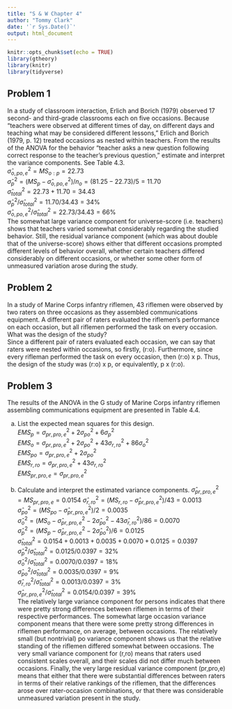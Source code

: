 ```yaml
---
title: "S & W Chapter 4"
author: "Tommy Clark"
date: '`r Sys.Date()`'
output: html_document
---
```


```r
knitr::opts_chunk$set(echo = TRUE)
library(gtheory)
library(knitr)
library(tidyverse)
```

## Problem 1
In a study of classroom interaction, Erlich and Borich (1979) observed 17 second- and third-grade classrooms each on five occasions. Because "teachers were observed at different times of day, on different days and teaching what may be considered different lessons," Erlich and Borich (1979, p. 12) treated occasions as nested within teachers. From the results of the ANOVA for the behavior "teacher asks a new question following correct response to the teacher's previous question," estimate and interpret the variance components. See Table 4.3.\
$\hat{\sigma}_{o,po,e}^2 = {MS}_{o:p} = 22.73$\
$\hat{\sigma}_{{p}}^2 = ({MS}_p - \hat{\sigma}_{o,po,e}^2)/{n_o} = (81.25 - 22.73)/5 = 11.70$\
$\hat{\sigma}_{{total}}^2 = 22.73 + 11.70 = 34.43$\
$\hat{\sigma}_{{p}}^2/\hat{\sigma}_{{total}}^2 = 11.70/34.43 = 34\%$\
$\hat{\sigma}_{o,po,e}^2/\hat{\sigma}_{{total}}^2 = 22.73/34.43 = 66\%$\
The somewhat large variance component for universe-score (i.e. teachers) shows that teachers varied somewhat considerably regarding the studied behavior. Still, the residual variance component (which was about double that of the universe-score) shows either that different occasions prompted different levels of behavior overall, whether certain teachers differed considerably on different occasions, or whether some other form of unmeasured variation arose during the study.


## Problem 2
In a study of Marine Corps infantry riflemen, 43 riflemen were observed by two raters on three occasions as they assembled communications equipment. A different pair of raters evaluated the riflemen's performance on each occasion, but all riflemen performed the task on every occasion. What was the design of the study?\
Since a different pair of raters evaluated each occasion, we can say that raters were nested within occasions, so firstly, (r:o). Furthermore, since every rifleman performed the task on every occasion, then (r:o) x p. Thus, the design of the study was (r:o) x p, or equivalently, p x (r:o).

## Problem 3
The results of the ANOVA in the G study of Marine Corps infantry riflemen assembling communications equipment are presented in Table 4.4.

a. List the expected mean squares for this design.\
${EMS}_p = {\sigma}_{pr,pro,e}^2 + 2{\sigma}_{po}^2 + 6{\sigma}_{p}^2$\
${EMS}_o = {\sigma}_{pr,pro,e}^2 + 2{\sigma}_{po}^2 + 43{\sigma}_{r,ro}^2 + 86{\sigma}_{o}^2$\
${EMS}_{po} = {\sigma}_{pr,pro,e}^2 + 2{\sigma}_{po}^2$\
${EMS}_{r,ro} = {\sigma}_{pr,pro,e}^2 + 43{\sigma}_{r,ro}^2$\
${EMS}_{pr,pro,e} = {\sigma}_{pr,pro,e}^2$

b. Calculate and interpret the estimated variance components.
$\hat{\sigma}_{pr,pro,e}^2 = {MS}_{pr,pro,e} = 0.0154$
$\hat{\sigma}_{r,ro}^2 = ({MS}_{r,ro} - \hat{\sigma}_{pr,pro,e}^2)/43 = 0.0013$\
$\hat{\sigma}_{po}^2 = ({MS}_{po} - \hat{\sigma}_{pr,pro,e}^2)/2 = 0.0035$\
$\hat{\sigma}_{{o}}^2 = ({MS}_o - \hat{\sigma}_{pr,pro,e}^2 - 2\hat{\sigma}_{po}^2 - 43\hat{\sigma}_{r,ro}^2)/86 = 0.0070$\
$\hat{\sigma}_{{p}}^2 = ({MS}_p - \hat{\sigma}_{pr,pro,e}^2 - 2\hat{\sigma}_{po}^2)/6 = 0.0125$\
$\hat{\sigma}_{{total}}^2 = 0.0154 + 0.0013 + 0.0035 + 0.0070 + 0.0125 = 0.0397$\
$\hat{\sigma}_{{p}}^2/\hat{\sigma}_{{total}}^2 = 0.0125/0.0397 = 32\%$\
$\hat{\sigma}_{{o}}^2/\hat{\sigma}_{{total}}^2 = 0.0070/0.0397 = 18\%$\
$\hat{\sigma}_{{po}}^2/\hat{\sigma}_{{total}}^2 = 0.0035/0.0397 = 9\%$\
$\hat{\sigma}_{{r,ro}}^2/\hat{\sigma}_{{total}}^2 = 0.0013/0.0397 = 3\%$\
$\hat{\sigma}_{{pr,pro,e}}^2/\hat{\sigma}_{{total}}^2 = 0.0154/0.0397 = 39\%$\
The relatively large variance component for persons indicates that there were pretty strong differences between riflemen in terms of their respective performances. The somewhat large occasion variance component means that there were some pretty strong differences in riflemen performance, on average, between occasions. The relatively small (but nontrivial) po variance component shows us that the relative standing of the riflemen differed somewhat between occasions. The very small variance component for (r,ro) means that raters used consistent scales overall, and their scales did not differ much between occasions. Finally, the very large residual variance component (pr,pro,e) means that either that there were substantial differences between raters in terms of their relative rankings of the riflemen, that the differences arose over rater-occasion combinations, or that there was considerable unmeasured variation present in the study.


